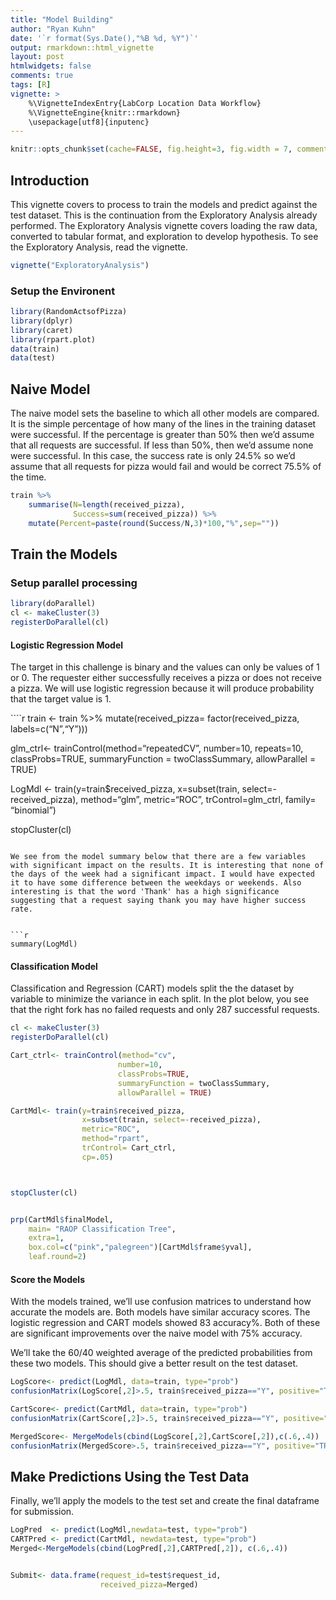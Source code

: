 ```yaml
---
title: "Model Building"
author: "Ryan Kuhn"
date: '`r format(Sys.Date(),"%B %d, %Y")`'
output: rmarkdown::html_vignette
layout: post
htmlwidgets: false
comments: true
tags: [R]
vignette: >
    %\VignetteIndexEntry{LabCorp Location Data Workflow}
    %\VignetteEngine{knitr::rmarkdown}
    \usepackage[utf8]{inputenc}
---
```


```r
knitr::opts_chunk$set(cache=FALSE, fig.height=3, fig.width = 7, comment=NULL, eval=T, tiy=T, message = F, warning = F, width=80)
```

## Introduction
This vignette covers to process to train the models and predict against the test dataset. This is the continuation from the Exploratory Analysis already performed. The Exploratory Analysis vignette covers loading the raw data, converted to tabular format, and exploration to develop hypothesis. To see the Exploratory Analysis, read the vignette.
```r
vignette("ExploratoryAnalysis")
```

### Setup the Environent 
```r
library(RandomActsofPizza)
library(dplyr)
library(caret)
library(rpart.plot)
data(train)
data(test)
```

## Naive Model 
The naive model sets the baseline to which all other models are compared. It is the simple percentage of how many of the lines in the training dataset were successful. If the percentage is greater than 50% then we'd assume that all requests are successful. If less than 50%, then we'd assume none were successful. In this case, the success rate is only 24.5% so we'd assume that all requests for pizza would fail and would be correct 75.5% of the time.
```r
train %>%
    summarise(N=length(received_pizza),
              Success=sum(received_pizza)) %>%
    mutate(Percent=paste(round(Success/N,3)*100,"%",sep=""))
```

## Train the Models  
### Setup parallel processing 
```r
library(doParallel)
cl <- makeCluster(3)
registerDoParallel(cl)
```

#### Logistic Regression Model   
The target in this challenge is binary and the values can only be values of 1 or 0. The requester either successfully receives a pizza or does not receive a pizza. We will use logistic regression because it will produce probability that the target value is 1. 

````r
train <- train %>%
    mutate(received_pizza= factor(received_pizza, labels=c("N","Y")))

glm_ctrl<- trainControl(method="repeatedCV",
                        number=10,
                        repeats=10,
                        classProbs=TRUE,
                        summaryFunction = twoClassSummary,
                        allowParallel = TRUE)

LogMdl <- train(y=train$received_pizza,
                x=subset(train, select=-received_pizza),
                method="glm",
                metric="ROC",
                trControl=glm_ctrl,
                family= "binomial") 


stopCluster(cl)
```

We see from the model summary below that there are a few variables with significant impact on the results. It is interesting that none of the days of the week had a significant impact. I would have expected it to have some difference between the weekdays or weekends. Also interesting is that the word 'Thank' has a high significance suggesting that a request saying thank you may have higher success rate. 


```r
summary(LogMdl)
```

#### Classification Model  
Classification and Regression (CART) models split the the dataset by variable to minimize the variance in each split. In the plot below, you see that the right fork has no failed requests and only 287 successful requests. 

```r
cl <- makeCluster(3)
registerDoParallel(cl)

Cart_ctrl<- trainControl(method="cv",
                        number=10,
                        classProbs=TRUE,
                        summaryFunction = twoClassSummary,
                        allowParallel = TRUE)

CartMdl<- train(y=train$received_pizza,
                x=subset(train, select=-received_pizza),
                metric="ROC",
                method="rpart",
                trControl= Cart_ctrl,
                cp=.05)



stopCluster(cl)


prp(CartMdl$finalModel,
    main= "RAOP Classification Tree",
    extra=1,
    box.col=c("pink","palegreen")[CartMdl$frame$yval],
    leaf.round=2)

```


#### Score the Models  
With the models trained, we'll use confusion matrices to understand how accurate the models are. Both models have similar accuracy scores. The logistic regression and CART models showed 83 accuracy%.  Both of these are significant improvements over the naive model with 75% accuracy.

We'll take the 60/40 weighted average of the predicted probabilities from these two models. This should give a better result on the test dataset.

```r
LogScore<- predict(LogMdl, data=train, type="prob")
confusionMatrix(LogScore[,2]>.5, train$received_pizza=="Y", positive="TRUE")

CartScore<- predict(CartMdl, data=train, type="prob")
confusionMatrix(CartScore[,2]>.5, train$received_pizza=="Y", positive="TRUE")

MergedScore<- MergeModels(cbind(LogScore[,2],CartScore[,2]),c(.6,.4))
confusionMatrix(MergedScore>.5, train$received_pizza=="Y", positive="TRUE")
```

## Make Predictions Using the Test Data
Finally, we'll apply the models to the test set and create the final dataframe for submission. 
```r
LogPred  <- predict(LogMdl,newdata=test, type="prob")
CARTPred <- predict(CartMdl, newdata=test, type="prob")
Merged<-MergeModels(cbind(LogPred[,2],CARTPred[,2]), c(.6,.4))


Submit<- data.frame(request_id=test$request_id,
                    received_pizza=Merged)
```
